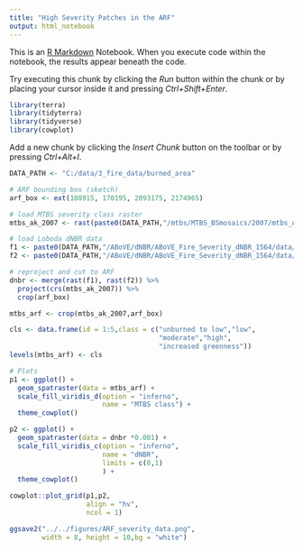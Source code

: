 ```yaml
---
title: "High Severity Patches in the ARF"
output: html_notebook
---
```


This is an [R Markdown](http://rmarkdown.rstudio.com) Notebook. When you execute code within the notebook, the results appear beneath the code. 

Try executing this chunk by clicking the *Run* button within the chunk or by placing your cursor inside it and pressing *Ctrl+Shift+Enter*. 

```r
library(terra)
library(tidyterra)
library(tidyverse)
library(cowplot)
```

Add a new chunk by clicking the *Insert Chunk* button on the toolbar or by pressing *Ctrl+Alt+I*.
```r
DATA_PATH <- "C:/data/3_fire_data/burned_area"

# ARF bounding box (sketch)
arf_box <- ext(108915, 170195, 2093175, 2174965)

# load MTBS severity class raster
mtbs_ak_2007 <- rast(paste0(DATA_PATH,"/mtbs/MTBS_BSmosaics/2007/mtbs_AK_2007/mtbs_AK_2007.tif"))

# load Loboda dNBR data
f1 <- paste0(DATA_PATH,"/ABoVE/dNBR/ABoVE_Fire_Severity_dNBR_1564/data/ABoVE.dNBR.2007.Bh08v02.003.2018117192729.tif")
f2 <- paste0(DATA_PATH,"/ABoVE/dNBR/ABoVE_Fire_Severity_dNBR_1564/data/ABoVE.dNBR.2007.Bh08v03.003.2018117192735.tif")

# reproject and cut to ARF
dnbr <- merge(rast(f1), rast(f2)) %>% 
  project(crs(mtbs_ak_2007)) %>% 
  crop(arf_box)

mtbs_arf <- crop(mtbs_ak_2007,arf_box)

cls <- data.frame(id = 1:5,class = c("unburned to low","low",
                                     "moderate","high",
                                     "increased greenness"))
levels(mtbs_arf) <- cls
```
```r

# Plots
p1 <- ggplot() +
  geom_spatraster(data = mtbs_arf) +
  scale_fill_viridis_d(option = "inferno",
                       name = "MTBS class") +
  theme_cowplot()

p2 <- ggplot() +
  geom_spatraster(data = dnbr *0.001) +
  scale_fill_viridis_c(option = "inferno",
                       name = "dNBR",
                       limits = c(0,1)
                       ) +
  theme_cowplot()

cowplot::plot_grid(p1,p2,
                   align = "hv",
                   ncol = 1)

ggsave2("../../figures/ARF_severity_data.png",
        width = 8, height = 10,bg = "white")

```

